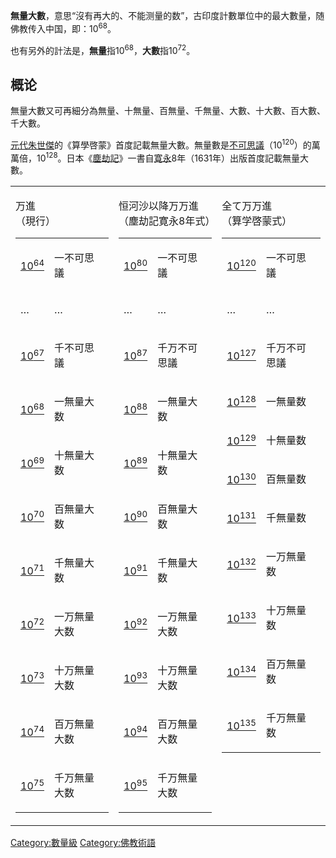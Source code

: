 {{Unreferenced |time=2008-03-13T00:36:24+00:00 }}
'''無量大數'''，意思“沒有再大的、不能测量的数”，古印度計數單位中的最大數量，随佛教传入中国，即：10<sup>68</sup>。

也有另外的計法是，'''無量'''指10<sup>68</sup>，'''大數'''指10<sup>72</sup>。

==概论==
無量大數又可再細分為無量、十無量、百無量、千無量、大數、十大數、百大數、千大數。

[[元代|元代]][[朱世傑|朱世傑]]的《算學啓蒙》首度記載無量大數。無量數是[[不可思議|不可思議]]（10<sup>120</sup>）的萬萬倍，10<sup>128</sup>。日本《[[塵劫記|塵劫記]]》一書自[[寛永|寛永]]8年（1631年）出版首度記載無量大數。

{| border="1" cellspacing="0" cellpadding="2"
|style="vertical-align:top;"|万進<br/>（現行）
{|
|[[1_E64|10<sup>64</sup>]]||一不可思議
|-
|…||…
|-
|[[1_E67|10<sup>67</sup>]]||千不可思議
|-
|[[1_E68|10<sup>68</sup>]]||一無量大数
|-
|[[1_E69|10<sup>69</sup>]]||十無量大数
|-
|[[1_E70|10<sup>70</sup>]]||百無量大数
|-
|[[1_E71|10<sup>71</sup>]]||千無量大数
|-
|[[1_E71|10<sup>72</sup>]]||一万無量大数
|-
|[[1_E71|10<sup>73</sup>]]||十万無量大数
|-
|[[1_E71|10<sup>74</sup>]]||百万無量大数
|-
|[[1_E71|10<sup>75</sup>]]||千万無量大数
|}
|style="vertical-align:top;"|恒河沙以降万万進<br/>（塵劫記寛永8年式）
{|
|[[1_E80|10<sup>80</sup>]]||一不可思議
|-
|…||…
|-
|[[1_E87|10<sup>87</sup>]]||千万不可思議
|-
|[[1_E88|10<sup>88</sup>]]||一無量大数
|-
|[[1_E89|10<sup>89</sup>]]||十無量大数
|-
|[[1_E90|10<sup>90</sup>]]||百無量大数
|-
|[[1_E91|10<sup>91</sup>]]||千無量大数
|-
|[[1_E92|10<sup>92</sup>]]||一万無量大数
|-
|[[1_E93|10<sup>93</sup>]]||十万無量大数
|-
|[[1_E94|10<sup>94</sup>]]||百万無量大数
|-
|[[1_E95|10<sup>95</sup>]]||千万無量大数
|}
|style="vertical-align:top;"|全て万万進<br/>（算学啓蒙式）
{|
|[[1_E120|10<sup>120</sup>]]||一不可思議
|-
|…||…
|-
|[[1_E127|10<sup>127</sup>]]||千万不可思議
|-
|[[1_E128|10<sup>128</sup>]]||一無量数
|-
|[[1_E129|10<sup>129</sup>]]||十無量数
|-
|[[1_E130|10<sup>130</sup>]]||百無量数
|-
|[[1_E131|10<sup>131</sup>]]||千無量数
|-
|[[1_E132|10<sup>132</sup>]]||一万無量数
|-
|[[1_E133|10<sup>133</sup>]]||十万無量数
|-
|[[1_E134|10<sup>134</sup>]]||百万無量数
|-
|[[1_E135|10<sup>135</sup>]]||千万無量数
|}
|}

{{中文數字單位}}
{{Buddhism-stub}}
[[Category:數量級|Category:數量級]]
[[Category:佛教術語|Category:佛教術語]]